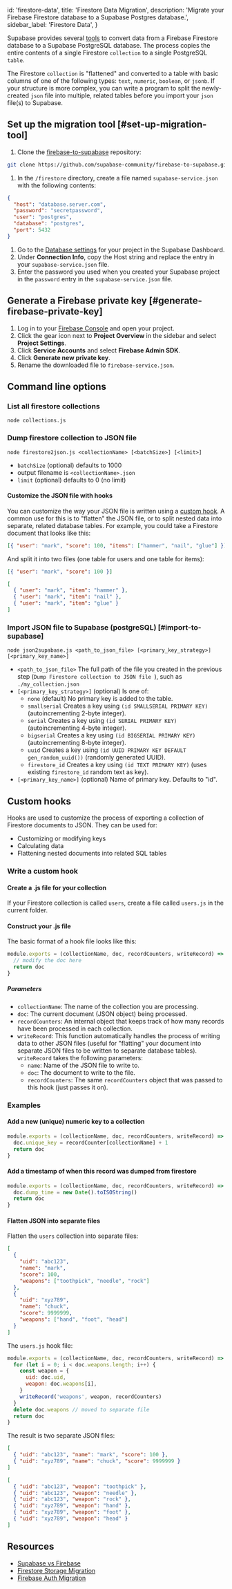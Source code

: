 
  id: 'firestore-data',
  title: 'Firestore Data Migration',
  description: 'Migrate your Firebase Firestore database to a Supabase Postgres database.',
  sidebar_label: 'Firestore Data',
}

Supabase provides several [tools](https://github.com/supabase-community/firebase-to-supabase/tree/main/firestore) to convert data from a Firebase Firestore database to a Supabase PostgreSQL database. The process copies the entire contents of a single Firestore `collection` to a single PostgreSQL `table`.

The Firestore `collection` is "flattened" and converted to a table with basic columns of one of the following types: `text`, `numeric`, `boolean`, or `jsonb`. If your structure is more complex, you can write a program to split the newly-created `json` file into multiple, related tables before you import your `json` file(s) to Supabase.

## Set up the migration tool [#set-up-migration-tool]

1. Clone the [firebase-to-supabase](https://github.com/supabase-community/firebase-to-supabase) repository:

```bash
git clone https://github.com/supabase-community/firebase-to-supabase.git
```

1. In the `/firestore` directory, create a file named `supabase-service.json` with the following contents:

```json
{
  "host": "database.server.com",
  "password": "secretpassword",
  "user": "postgres",
  "database": "postgres",
  "port": 5432
}
```

1. Go to the [Database settings](https://supabase.com/dashboard/project/_/settings/database) for your project in the Supabase Dashboard.
1. Under **Connection Info**, copy the Host string and replace the entry in your `supabase-service.json` file.
1. Enter the password you used when you created your Supabase project in the `password` entry in the `supabase-service.json` file.

## Generate a Firebase private key [#generate-firebase-private-key]

1. Log in to your [Firebase Console](https://console.firebase.google.com/project) and open your project.
1. Click the gear icon next to **Project Overview** in the sidebar and select **Project Settings**.
1. Click **Service Accounts** and select **Firebase Admin SDK**.
1. Click **Generate new private key**.
1. Rename the downloaded file to `firebase-service.json`.

## Command line options

### List all firestore collections

`node collections.js`

### Dump firestore collection to JSON file

`node firestore2json.js <collectionName> [<batchSize>] [<limit>]`

- `batchSize` (optional) defaults to 1000
- output filename is `<collectionName>.json`
- `limit` (optional) defaults to 0 (no limit)

#### Customize the JSON file with hooks

You can customize the way your JSON file is written using a [custom hook](#custom-hooks). A common use for this is to "flatten" the JSON file, or to split nested data into separate, related database tables. For example, you could take a Firestore document that looks like this:

```json Firestore
[{ "user": "mark", "score": 100, "items": ["hammer", "nail", "glue"] }]
```

And split it into two files (one table for users and one table for items):

```json Users
[{ "user": "mark", "score": 100 }]
```

```json Items
[
  { "user": "mark", "item": "hammer" },
  { "user": "mark", "item": "nail" },
  { "user": "mark", "item": "glue" }
]
```

### Import JSON file to Supabase (postgreSQL) [#import-to-supabase]

`node json2supabase.js <path_to_json_file> [<primary_key_strategy>] [<primary_key_name>]`

- `<path_to_json_file>` The full path of the file you created in the previous step (`Dump Firestore collection to JSON file `), such as `./my_collection.json`
- `[<primary_key_strategy>]` (optional) Is one of:
  - `none` (default) No primary key is added to the table.
  - `smallserial` Creates a key using `(id SMALLSERIAL PRIMARY KEY)` (autoincrementing 2-byte integer).
  - `serial` Creates a key using `(id SERIAL PRIMARY KEY)` (autoincrementing 4-byte integer).
  - `bigserial` Creates a key using `(id BIGSERIAL PRIMARY KEY)` (autoincrementing 8-byte integer).
  - `uuid` Creates a key using `(id UUID PRIMARY KEY DEFAULT gen_random_uuid())` (randomly generated UUID).
  - `firestore_id` Creates a key using `(id TEXT PRIMARY KEY)` (uses existing `firestore_id` random text as key).
- `[<primary_key_name>]` (optional) Name of primary key. Defaults to "id".

## Custom hooks

Hooks are used to customize the process of exporting a collection of Firestore documents to JSON. They can be used for:

- Customizing or modifying keys
- Calculating data
- Flattening nested documents into related SQL tables

### Write a custom hook

#### Create a .js file for your collection

If your Firestore collection is called `users`, create a file called `users.js` in the current folder.

#### Construct your .js file

The basic format of a hook file looks like this:

```js
module.exports = (collectionName, doc, recordCounters, writeRecord) => {
  // modify the doc here
  return doc
}
```

##### Parameters

- `collectionName`: The name of the collection you are processing.
- `doc`: The current document (JSON object) being processed.
- `recordCounters`: An internal object that keeps track of how many records have been processed in each collection.
- `writeRecord`: This function automatically handles the process of writing data to other JSON files (useful for "flatting" your document into separate JSON files to be written to separate database tables). `writeRecord` takes the following parameters:
  - `name`: Name of the JSON file to write to.
  - `doc`: The document to write to the file.
  - `recordCounters`: The same `recordCounters` object that was passed to this hook (just passes it on).

### Examples

#### Add a new (unique) numeric key to a collection

```js
module.exports = (collectionName, doc, recordCounters, writeRecord) => {
  doc.unique_key = recordCounter[collectionName] + 1
  return doc
}
```

#### Add a timestamp of when this record was dumped from firestore

```js
module.exports = (collectionName, doc, recordCounters, writeRecord) => {
  doc.dump_time = new Date().toISOString()
  return doc
}
```

#### Flatten JSON into separate files

Flatten the `users` collection into separate files:

```json
[
  {
    "uid": "abc123",
    "name": "mark",
    "score": 100,
    "weapons": ["toothpick", "needle", "rock"]
  },
  {
    "uid": "xyz789",
    "name": "chuck",
    "score": 9999999,
    "weapons": ["hand", "foot", "head"]
  }
]
```

The `users.js` hook file:

```js
module.exports = (collectionName, doc, recordCounters, writeRecord) => {
  for (let i = 0; i < doc.weapons.length; i++) {
    const weapon = {
      uid: doc.uid,
      weapon: doc.weapons[i],
    }
    writeRecord('weapons', weapon, recordCounters)
  }
  delete doc.weapons // moved to separate file
  return doc
}
```

The result is two separate JSON files:

```json users.json
[
  { "uid": "abc123", "name": "mark", "score": 100 },
  { "uid": "xyz789", "name": "chuck", "score": 9999999 }
]
```

```json weapons.json
[
  { "uid": "abc123", "weapon": "toothpick" },
  { "uid": "abc123", "weapon": "needle" },
  { "uid": "abc123", "weapon": "rock" },
  { "uid": "xyz789", "weapon": "hand" },
  { "uid": "xyz789", "weapon": "foot" },
  { "uid": "xyz789", "weapon": "head" }
]
```

## Resources

- [Supabase vs Firebase](https://supabase.com/alternatives/supabase-vs-firebase)
- [Firestore Storage Migration](/docs/guides/migrations/firebase-storage)
- [Firebase Auth Migration](/docs/guides/migrations/firebase-auth)


